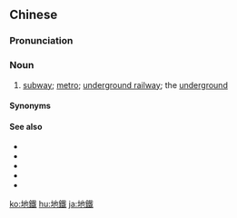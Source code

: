{{also|地铁}}
==Chinese==
{{zh-forms|s=地铁|note=Short for {{zh-l|[[地下]][[鐵路]]}}.}}

===Pronunciation===
{{zh-pron
|m=dìtiě
|ma=Zh-dìtie.ogg
|c=dei6 tit3
|h=pfs=thi-thiet
|mn=tē-thih
|w=3di thiq
|cat=n
}}

===Noun===
{{zh-noun}}

# [[subway]]; [[metro]]; [[underground railway]]; the [[underground]]

====Synonyms====
{{zh-dial}}

====See also====
* {{zh-l|動車}}
* {{zh-l|高鐵}}
* {{zh-l|火車}}
* {{zh-l|列車}}
* {{zh-l|鐵路}}

{{zh-cat|Advanced|Transport}}

[[ko:地鐵]]
[[hu:地鐵]]
[[ja:地鐵]]